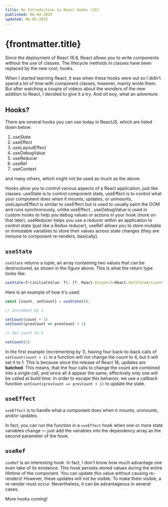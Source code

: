 ```yaml
---
title: An Introduction to React Hooks (JS)
published: 06-04-2025
updated: 06-05-2025
---
```


# {frontmatter.title}

Since the deployment of React 16.8, React allows you to write components without the use of classes. The lifecycle methods in classes have been replaced by the new cool, hooks.

When I started learning React, it was when these hooks were out so I didn't spend a lot of time with component classes, however, mainly wrote them. But after watching a couple of videos about the wonders of the new addition to React, I decided to give it a try. And oh boy, what an adventure.

## Hooks?

There are several hooks you can use today in ReactJS, which are listed down below:

1. useState
2. useEffect
3. useLayoutEffect
4. useDebugValue
5. useReducer
6. useRef
7. useContext

and many others, which might not be used as much as the above.

Hooks allow you to control various aspects of a React application, just like classes. useState is to control component state, useEffect is to control what your component does when it mounts, updates, or unmounts, useLayoutEffect is similar to useEffect but is used to usually paint the DOM and runs synchronously, unlike useEffect , useDebugValue is used in custom hooks to help you debug values or actions in your hook (more on that later), useReducer helps you use a reducer within an application to control state (just like a Redux reducer), useRef allows you to store mutable or immutable variables to store their values across state changes (they are immune to component re-renders, basically).

## `useState`

`useState` returns a tuple, an array containing two values that can be destructured, as shown in the figure above. This is what the return type looks like:

```ts
useState<T>(initialValue: T): [T, React.Dispatch<React.SetStateAction<T>>]
```

Here is an example of how it's used:

```ts
const [count, setCount] = useState(0);

// Increment by 1

setCount(count + 1)
setCount(prevCount => prevCount + 1)

// Set count to 5

setCount(5)
```

In the first example (incrementing by 1), having four back-to-back calls of `setCount(count + 1)` in a function will not change the count to 4, but it will set it to 1. This is because since the release of React 18, updates are **batched**. This means, that the four calls to change the count are combined into a single call, and since all 4 appear the same, effectively only one will be called at build time. In order to escape this behavior, we use a callback function `setCount(prevCount => prevCount + 1)` to update the state.

## `useEffect`

`useEffect` is to handle what a component does when it mounts, unmounts, and/or updates.


In fact, you can run the function in a `useEffect` hook when one or more state variables change — just add the variables into the dependency array as the second parameter of the hook.

## `useRef`

`useRef` is an interesting hook. In fact, I don't know how much advantage one even take of its existence. This hook persists stored values during the entire lifetime of the component. You can update this value without causing re-renders! However, these updates will not be visible. To make them visible, a re-render must occur. Nevertheless, it can be advantageous in several cases.

More hooks coming!